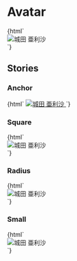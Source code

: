 
<Meta title="Communications/Avatar" />


# Avatar

<Canvas>
  <Story name="Default">
    {html`
      <div class="avatar">
        <img src="${require("./assets/avatar_photo.jpg")}" alt="城田 亜利沙" />
      </div>
    `}
  </Story>
</Canvas>

## Stories

### Anchor

<Canvas>
  <Story name="Anchor">
    {html`
      <a href="#" class="avatar">
        <img src="${avatarImage}" alt="城田 亜利沙" />
      </a>
    `}
  </Story>
</Canvas>

### Square

<Canvas>
  <Story name="Square">
    {html`
      <div class="avatar rounded-none">
        <img src="${avatarImage}" alt="城田 亜利沙" />
      </div>
    `}
  </Story>
</Canvas>

### Radius

<Canvas>
  <Story name="Radius">
    {html`
      <div class="avatar rounded">
        <img src="${avatarImage}" alt="城田 亜利沙" />
      </div>
    `}
  </Story>
</Canvas>

### Small

<Canvas>
  <Story name="Small">
    {html`
      <div class="avatar w-8 h-8">
        <img src="${avatarImage}" alt="城田 亜利沙" />
      </div>
    `}
  </Story>
</Canvas>
